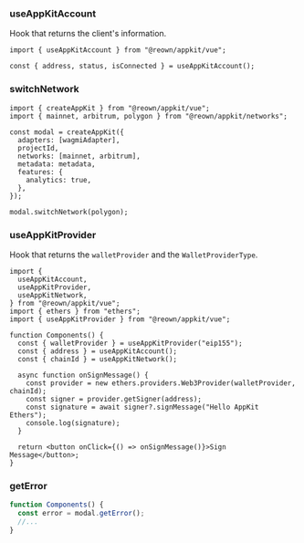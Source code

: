 ### useAppKitAccount

Hook that returns the client's information.

```tsx
import { useAppKitAccount } from "@reown/appkit/vue";

const { address, status, isConnected } = useAppKitAccount();
```

### switchNetwork

```tsx
import { createAppKit } from "@reown/appkit/vue";
import { mainnet, arbitrum, polygon } from "@reown/appkit/networks";

const modal = createAppKit({
  adapters: [wagmiAdapter],
  projectId,
  networks: [mainnet, arbitrum],
  metadata: metadata,
  features: {
    analytics: true,
  },
});

modal.switchNetwork(polygon);
```

### useAppKitProvider

Hook that returns the `walletProvider` and the `WalletProviderType`.

```tsx
import {
  useAppKitAccount,
  useAppKitProvider,
  useAppKitNetwork,
} from "@reown/appkit/vue";
import { ethers } from "ethers";
import { useAppKitProvider } from "@reown/appkit/vue";

function Components() {
  const { walletProvider } = useAppKitProvider("eip155");
  const { address } = useAppKitAccount();
  const { chainId } = useAppKitNetwork();

  async function onSignMessage() {
    const provider = new ethers.providers.Web3Provider(walletProvider, chainId);
    const signer = provider.getSigner(address);
    const signature = await signer?.signMessage("Hello AppKit Ethers");
    console.log(signature);
  }

  return <button onClick={() => onSignMessage()}>Sign Message</button>;
}
```

### getError

```ts
function Components() {
  const error = modal.getError();
  //...
}
```

<Card
  title="Learn More About Ethers"
  href="https://docs.ethers.org/v6/getting-started/#starting-blockchain"
/>
